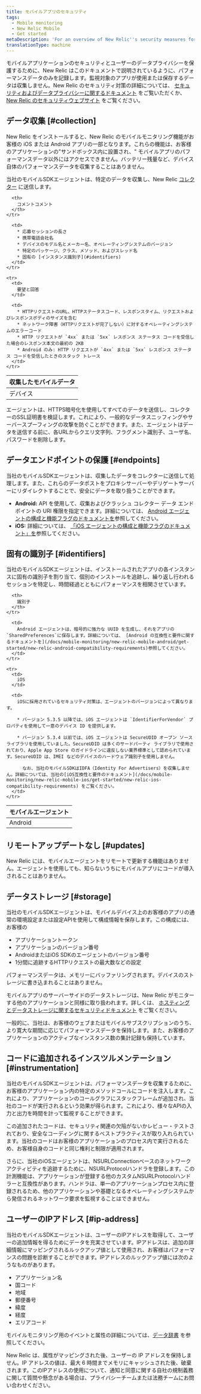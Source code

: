 ```yaml
---
title: モバイルアプリのセキュリティ
tags:
  - Mobile monitoring
  - New Relic Mobile
  - Get started
metaDescription: 'For an overview of New Relic''s security measures for mobile applications, start here.'
translationType: machine
---
```


モバイルアプリケーションのセキュリティとユーザーのデータプライバシーを保護するために、New Relic はこのドキュメントで説明されているように、パフォーマンスデータのみを記録します。監視対象のアプリが使用または保存するデータは収集しません。New Relic のセキュリティ対策の詳細については、 [セキュリティおよびデータプライバシーに関するドキュメント](/docs/security/new-relic-security/data-privacy/data-privacy-new-relic) をご覧いただくか、 [New Relic のセキュリティウェブサイト](https://newrelic.com/security) をご覧ください。

## データ収集 [#collection]

New Relic をインストールすると、New Relic のモバイルモニタリング機能がお客様の iOS または Android アプリの一部となります。これらの機能は、お客様のアプリケーションの"サンドボックス内に設置され、" モバイルアプリのパフォーマンスデータ以外にはアクセスできません。バッテリー残量など、デバイス自体のパフォーマンスデータを収集することはありません。

当社のモバイルSDKエージェントは、特定のデータを収集し、New Relic [コレクター](/docs/using-new-relic/welcome-new-relic/getting-started/glossary#collector) に送信します。

<table>
  <thead>
    <tr>
      <th style={{ width: "200px" }}>
        収集したモバイルデータ
      </th>

      <th>
        コメントコメント
      </th>
    </tr>
  </thead>

  <tbody>
    <tr>
      <td>
        デバイス
      </td>

      <td>
        * 応募セッションの長さ
        * 携帯電話会社名
        * デバイスのモデル名とメーカー名、オペレーティングシステムのバージョン
        * 特定のパッケージ、クラス、メソッド、およびスレッド名
        * 固有の [インスタンス識別子](#identifiers)
      </td>
    </tr>

    <tr>
      <td>
        要望と回答
      </td>

      <td>
        * HTTPリクエストのURL、HTTPステータスコード、レスポンスタイム、リクエストおよびレスポンスボディのサイズを含む
        * ネットワーク障害（HTTPリクエストが完了しない）に対するオペレーティングシステムのエラーコード
        * HTTP リクエストが `4xx` または `5xx` レスポンス ステータス コードを受信した場合のレスポンス本文の最初の 2KB
        * Android のみ: HTTP リクエストが `4xx` または `5xx` レスポンス ステータス コードを受信したときのスタック トレース
      </td>
    </tr>
  </tbody>
</table>

エージェントは、HTTPS暗号化を使用してすべてのデータを送信し、コレクターのSSL証明書を検証します。これにより、一般的なデータスニッフィングやサーバースプーフィングの攻撃を防ぐことができます。また、エージェントはデータを送信する前に、各URLからクエリ文字列、フラグメント識別子、ユーザ名、パスワードを削除します。

## データエンドポイントの保護 [#endpoints]

当社のモバイルSDKエージェントは、収集したデータをコレクターに送信して処理します。また、これらのデータポストをプロキシサーバーやデリゲートサーバーにリダイレクトすることで、安全にデータを取り扱うことができます。

* **Android:** API を使用して、収集およびクラッシュ コレクター データ エンドポイントの URI 権限を指定できます。詳細については、 [Android エージェントの構成と機能フラグのドキュメントを](/docs/mobile-monitoring/new-relic-mobile/mobile-sdk/configure-settings/)参照してください。
* **iOS:** 詳細については、 [「iOS エージェントの構成と機能フラグのドキュメント」を](/docs/mobile-monitoring/new-relic-mobile/mobile-sdk/configure-settings/)参照してください。

## 固有の識別子 [#identifiers]

当社のモバイルSDKエージェントは、インストールされたアプリの各インスタンスに固有の識別子を割り当て、個別のインストールを追跡し、繰り返し行われるセッションを特定し、時間経過とともにパフォーマンスを相関させています。

<table>
  <thead>
    <tr>
      <th style={{ width: "150px" }}>
        モバイルエージェント
      </th>

      <th>
        識別子
      </th>
    </tr>
  </thead>

  <tbody>
    <tr>
      <td>
        Android
      </td>

      <td>
        Android エージェントは、暗号的に強力な UUID を生成し、それをアプリの `SharedPreferences`に保存します。詳細については、 [Android の互換性と要件に関するドキュメントを](/docs/mobile-monitoring/new-relic-mobile-android/get-started/new-relic-android-compatibility-requirements)参照してください。
      </td>
    </tr>

    <tr>
      <td>
        iOS
      </td>

      <td>
        iOSに採用されているセキュリティ対策は、エージェントのバージョンによって異なります。

        * バージョン 5.3.5 以降では、iOS エージェントは `IdentifierForVendor` プロパティを使用して一意のデバイス ID を提供します。

        * バージョン 5.3.4 以前では、iOS エージェントは SecureUDID オープン ソース ライブラリを使用していました。SecureUDID は多くのサードパーティ ライブラリで使用されており、Apple App Store のガイドラインに違反しない業界標準として認められています。SecureUDID は、IMEI などのデバイスのハードウェア識別子を使用しません。

          なお、当社のモバイルSDKはIDFA（Identity For Advertisers）を収集しません。詳細については、当社の[iOS互換性と要件のドキュメント](/docs/mobile-monitoring/new-relic-mobile-ios/get-started/new-relic-ios-compatibility-requirements) をご覧ください。
      </td>
    </tr>
  </tbody>
</table>

## リモートアップデートなし [#updates]

New Relic には、モバイルエージェントをリモートで更新する機能はありません。エージェントを使用しても、知らないうちにモバイルアプリにコードが導入されることはありません。

## データストレージ [#storage]

当社のモバイルSDKエージェントは、モバイルデバイス上のお客様のアプリの通常の環境設定または設定APIを使用して構成情報を保存します。この構成には、お客様の

* アプリケーショントークン
* アプリケーションのバージョン番号
* AndroidまたはiOS SDKのエージェントのバージョン番号
* 1分間に追跡するHTTPリクエストの最大数などの設定

パフォーマンスデータは、メモリーにバッファリングされます。デバイスのストレージに書き込まれることはありません。

モバイルアプリのサーバーサイドのデータストレージは、New Relic がモニターする他のアプリケーションと同様に取り扱われます。詳しくは、 [ホスティングとデータストレージに関するセキュリティドキュメント](/docs/security/new-relic-security/data-privacy/security-controls-privacy#Hosting_and_Data_Storage) をご覧ください。

一般的に、当社は、お客様のウェブまたはモバイルサブスクリプションのうち、より寛大な期間に応じてパフォーマンスデータを保持します。また、お客様のアプリケーションのアクティブなインスタンス数の集計記録も保持しています。

## コードに追加されるインスツルメンテーション [#instrumentation]

当社のモバイルSDKエージェントは、パフォーマンスデータを収集するために、お客様のアプリケーション内の特定のメソッドコールにコードを注入します。これにより、アプリケーションのコールグラフにスタックフレームが追加され、当社のコードが実行されるという効果が得られます。これにより、様々なAPIの入力と出力を時間を計って監視することができます。

この追加されたコードは、セキュリティ関連の欠陥がないかレビュー・テストされており、安全なコーディングに関するベストプラクティスが取り入れられています。当社のコードはお客様のアプリケーションのプロセス内で実行されるため、お客様自身のコードと同じ権利と制限が適用されます。

さらに、当社のiOSエージェントは、NSURLConnectionベースのネットワークアクティビティを追跡するために、NSURLProtocolハンドラを登録します。この計測機能は、アプリケーションが登録する他のカスタムNSURLProtocolハンドラーと互換性があります。ハンドラは、単一のアプリケーションプロセス内に登録されるため、他のアプリケーションや基礎となるオペレーティングシステムから発信されるネットワーク要求を監視することはできません。

## ユーザーのIPアドレス [#ip-address]

当社のモバイルSDKエージェントは、ユーザーのIPアドレスを取得して、ユーザーの追加情報を得るためにデータを充実させています。IPアドレスは、追加の詳細情報にマッピングされるルックアップ値として使用され、お客様はパフォーマンスの問題を診断することができます。IPアドレスのルックアップ値には次のようなものがあります。

* アプリケーション名
* 国コード
* 地域
* 郵便番号
* 緯度
* 経度
* エリアコード

モバイルモニタリング用のイベントと属性の詳細については、[データ辞書](/attribute-dictionary?attribute_name=&field_data_source_tid%5B%5D=8342) を参照してください。

New Relic は、属性がマッピングされた後、ユーザーの IP アドレスを保持しません。IP アドレスの値は、最大 6 時間までメモリにキャッシュされた後、破棄されます。このIPアドレスの使用について、通知と同意に関する自社の規制義務に関して質問や懸念がある場合は、プライバシーチームまたは法務チームにお問い合わせください。